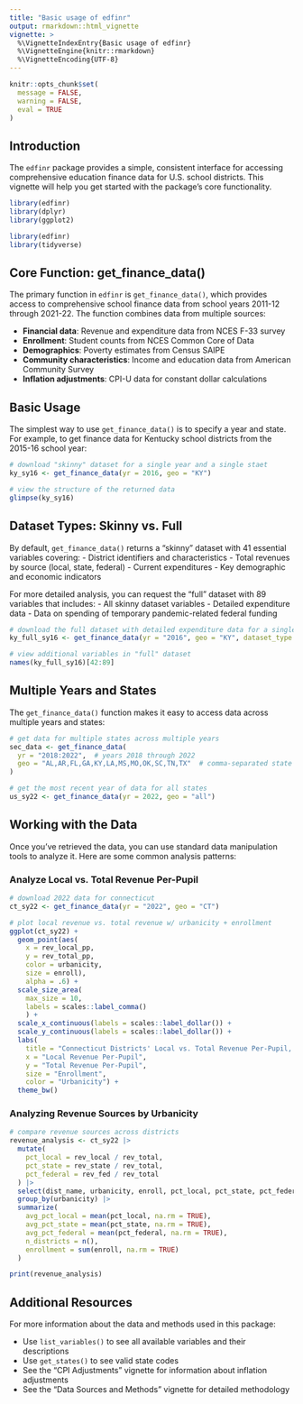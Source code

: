 ```yaml
---
title: "Basic usage of edfinr"
output: rmarkdown::html_vignette
vignette: >
  %\VignetteIndexEntry{Basic usage of edfinr}
  %\VignetteEngine{knitr::rmarkdown}
  %\VignetteEncoding{UTF-8}
---
```


```r
knitr::opts_chunk$set(
  message = FALSE, 
  warning = FALSE,
  eval = TRUE
)
```

## Introduction

The `edfinr` package provides a simple, consistent interface for accessing comprehensive education finance data for U.S. school districts. This vignette will help you get started with the package's core functionality.

```r
library(edfinr)
library(dplyr)
library(ggplot2)
```


```r
library(edfinr)
library(tidyverse)
```
## Core Function: get_finance_data()

The primary function in `edfinr` is `get_finance_data()`, which provides access to comprehensive school finance data from school years 2011-12 through 2021-22. The function combines data from multiple sources:

- **Financial data**: Revenue and expenditure data from NCES F-33 survey
- **Enrollment**: Student counts from NCES Common Core of Data
- **Demographics**: Poverty estimates from Census SAIPE
- **Community characteristics**: Income and education data from American Community Survey
- **Inflation adjustments**: CPI-U data for constant dollar calculations

## Basic Usage

The simplest way to use `get_finance_data()` is to specify a year and state. For example, to get finance data for Kentucky school districts from the 2015-16 school year:
```r
# download "skinny" dataset for a single year and a single staet
ky_sy16 <- get_finance_data(yr = 2016, geo = "KY")

# view the structure of the returned data
glimpse(ky_sy16)
```

## Dataset Types: Skinny vs. Full

By default, `get_finance_data()` returns a "skinny" dataset with 41 essential variables covering:
- District identifiers and characteristics
- Total revenues by source (local, state, federal)
- Current expenditures
- Key demographic and economic indicators

For more detailed analysis, you can request the "full" dataset with 89 variables that includes:
- All skinny dataset variables
- Detailed expenditure data
- Data on spending of temporary pandemic-related federal funding

```r
# download the full dataset with detailed expenditure data for a single year/state
ky_full_sy16 <- get_finance_data(yr = "2016", geo = "KY", dataset_type = "full")

# view additional variables in "full" dataset
names(ky_full_sy16)[42:89]
```

## Multiple Years and States

The `get_finance_data()` function makes it easy to access data across multiple years and states:

```r
# get data for multiple states across multiple years
sec_data <- get_finance_data(
  yr = "2018:2022",  # years 2018 through 2022
  geo = "AL,AR,FL,GA,KY,LA,MS,MO,OK,SC,TN,TX"  # comma-separated state codes
)

# get the most recent year of data for all states
us_sy22 <- get_finance_data(yr = 2022, geo = "all")
```


## Working with the Data

Once you've retrieved the data, you can use standard data manipulation tools to analyze it. Here are some common analysis patterns:

### Analyze Local vs. Total Revenue Per-Pupil

```r
# download 2022 data for connecticut
ct_sy22 <- get_finance_data(yr = "2022", geo = "CT")

# plot local revenue vs. total revenue w/ urbanicity + enrollment
ggplot(ct_sy22) +
  geom_point(aes(
    x = rev_local_pp, 
    y = rev_total_pp,
    color = urbanicity,
    size = enroll),
    alpha = .6) +
  scale_size_area(
    max_size = 10,
    labels = scales::label_comma()
    ) +    
  scale_x_continuous(labels = scales::label_dollar()) +
  scale_y_continuous(labels = scales::label_dollar()) +
  labs(
    title = "Connecticut Districts' Local vs. Total Revenue Per-Pupil, SY2021-22",
    x = "Local Revenue Per-Pupil", 
    y = "Total Revenue Per-Pupil", 
    size = "Enrollment", 
    color = "Urbanicity") +
  theme_bw()
```

### Analyzing Revenue Sources by Urbanicity

```r
# compare revenue sources across districts
revenue_analysis <- ct_sy22 |>
  mutate(
    pct_local = rev_local / rev_total,
    pct_state = rev_state / rev_total,
    pct_federal = rev_fed / rev_total
  ) |>
  select(dist_name, urbanicity, enroll, pct_local, pct_state, pct_federal) |>
  group_by(urbanicity) |>
  summarize(
    avg_pct_local = mean(pct_local, na.rm = TRUE),
    avg_pct_state = mean(pct_state, na.rm = TRUE),
    avg_pct_federal = mean(pct_federal, na.rm = TRUE),
    n_districts = n(),
    enrollment = sum(enroll, na.rm = TRUE)
  )

print(revenue_analysis)
```

## Additional Resources

For more information about the data and methods used in this package:

- Use `list_variables()` to see all available variables and their descriptions
- Use `get_states()` to see valid state codes
- See the "CPI Adjustments" vignette for information about inflation adjustments
- See the "Data Sources and Methods" vignette for detailed methodology
